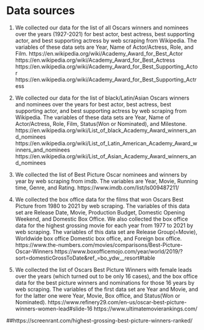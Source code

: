 # Data sources

1. We collected our data for the list of all Oscars winners and nominees over the years (1927-2021) for best actor, best actress, best supporting actor, and best supporting actress by web scraping from Wikipedia.
The variables of these data sets are Year, Name of Actor/Actress, Role, and Film.
https://en.wikipedia.org/wiki/Academy_Award_for_Best_Actor
https://en.wikipedia.org/wiki/Academy_Award_for_Best_Actress
https://en.wikipedia.org/wiki/Academy_Award_for_Best_Supporting_Actor
https://en.wikipedia.org/wiki/Academy_Award_for_Best_Supporting_Actress


2. We collected our data for the list of black/Latin/Asian Oscars winners and nominees over the years for best actor, best actress, best supporting actor, and best supporting actress by web scraping from Wikipedia.
The variables of these data sets are Year, Name of Actor/Actress, Role, Film, Status(Won or Nominated), and Milestone.
https://en.wikipedia.org/wiki/List_of_black_Academy_Award_winners_and_nominees
https://en.wikipedia.org/wiki/List_of_Latin_American_Academy_Award_winners_and_nominees
https://en.wikipedia.org/wiki/List_of_Asian_Academy_Award_winners_and_nominees


3. We collected the list of Best Picture Oscar nominees and winners by year by web scraping from imdb. The variables are Year, Movie, Running time, Genre, and Rating.
https://www.imdb.com/list/ls009487211/


4. We collected the box office data for the films that won Oscars Best Picture from 1980 to 2021 by web scraping. The variables of this data set are Release Date, Movie, Production Budget, Domestic Opening Weekend, and Domestic Box Office. We also collected the box office data for the highest grossing movie for each year from 1977 to 2021 by web scraping. The variables of this data set are Release Group(=Movie), Worldwide box office Domestic box office, and Foreign box office.
https://www.the-numbers.com/movies/comparisons/Best-Picture-Oscar-Winners
https://www.boxofficemojo.com/year/world/2019/?sort=domesticGrossToDate&ref_=bo_ydw__resort#table


5. We collected the list of Oscars Best Picture Winners with female leads over the years (which turned out to be only 16 cases), and the box office data for the best picture winners and nominations for those 16 years by web scraping. The variables of the first data set are Year and Movie, and for the latter one were Year, Movie, Box office, and Status(Won or Nominated).
https://www.refinery29.com/en-us/oscar-best-picture-winners-women-lead#slide-16
https://www.ultimatemovierankings.com/



##https://screenrant.com/highest-grossing-best-picture-winners-ranked/
